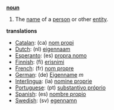 '''[[noun]]'''

# The [[name]] of a [[person]] or other [[entity]].

'''translations'''
*[[Catalan]]: (ca) [[nom propi]]
*[[Dutch]]: (nl) [[eigennaam]]
*[[Esperanto]]: (es) [[propra nomo]]
*[[Finnish]]: (fi) [[erisnimi]]
*[[French]]: (fr) [[nom propre]]
*[[German]]: (de) [[Eigenname]] ''m''
*[[Interlingua]]: (ia) [[nomine proprie]]
*[[Portuguese]]: (pt) [[substantivo próprio]]
*[[Spanish]]: (es) [[nombre propio]]
*[[Swedish]]: (sv) [[egennamn]]